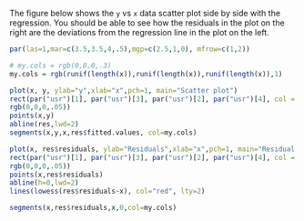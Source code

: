 

The figure below shows the `y` vs `x` data scatter plot side by side with the regression. You should be able to see how the residuals in the plot on the right are the deviations from the regression line in the plot on the left.

```r

par(las=1,mar=c(3.5,3.5,4,.5),mgp=c(2.5,1,0), mfrow=c(1,2))

# my.cols = rgb(0,0,0,.3)
my.cols = rgb(runif(length(x)),runif(length(x)),runif(length(x)),1)

plot(x, y, ylab="y",xlab="x",pch=1, main="Scatter plot")
rect(par("usr")[1], par("usr")[3], par("usr")[2], par("usr")[4], col = 
rgb(0,0,0,.05))
points(x,y)
abline(res,lwd=2)
segments(x,y,x,res$fitted.values, col=my.cols)

plot(x, res$residuals, ylab="Residuals",xlab="x",pch=1, main="Residual plot")
rect(par("usr")[1], par("usr")[3], par("usr")[2], par("usr")[4], col = 
rgb(0,0,0,.05))
points(x,res$residuals)
abline(h=0,lwd=2)
lines(lowess(res$residuals~x), col="red", lty=2)

segments(x,res$residuals,x,0,col=my.cols)


```